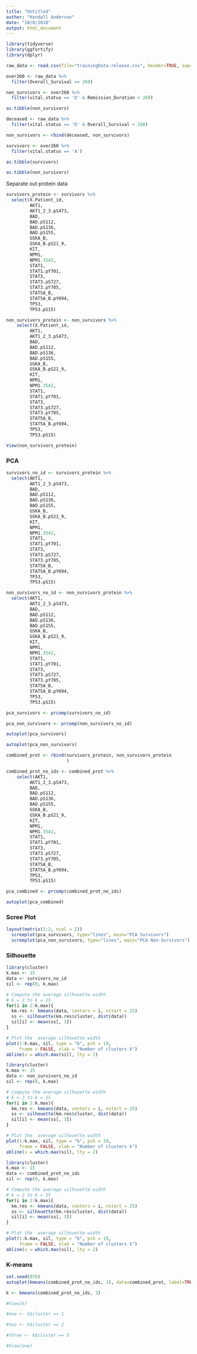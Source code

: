 ```yaml
---
title: "Untitled"
author: "Kendall Anderson"
date: "10/8/2018"
output: html_document
---
```


```r
library(tidyverse)
library(ggfortify)
library(dplyr)
```

```r
raw_data <- read.csv(file="trainingData-release.csv", header=TRUE, sep=",")
```

```r
over260 <- raw_data %>%
  filter(Overall_Survival >= 260)
```

```r
non_survivors <- over260 %>%
  filter(vital.status == 'D' & Remission_Duration < 260)
```

```r
as.tibble(non_survivors)
```

```r
deceased <- raw_data %>%
  filter(vital.status == 'D' & Overall_Survival < 260)
```

```r
non_survivors <- rbind(deceased, non_survivors)
```

```r
survivors <- over260 %>%
  filter(vital.status == 'A')
```

```r
as.tibble(survivors)
```

```r
as.tibble(non_survivors)
```

Separate out protein data
```r
survivors_protein <- survivors %>%
  select(X.Patient_id,
         AKT1,
         AKT1_2_3.pS473,
         BAD,
         BAD.pS112,
         BAD.pS136,
         BAD.pS155,
         GSKA_B,
         GSKA_B.pS21_9,
         KIT,
         NPM1,
         NPM1.3542,
         STAT1,
         STAT1.pY701,
         STAT3,
         STAT3.pS727,
         STAT3.pY705,
         STAT5A_B,
         STAT5A_B.pY694,
         TP53,
         TP53.pS15)
```

```r
non_survivors_protein <- non_survivors %>%
    select(X.Patient_id,
         AKT1,
         AKT1_2_3.pS473,
         BAD,
         BAD.pS112,
         BAD.pS136,
         BAD.pS155,
         GSKA_B,
         GSKA_B.pS21_9,
         KIT,
         NPM1,
         NPM1.3542,
         STAT1,
         STAT1.pY701,
         STAT3,
         STAT3.pS727,
         STAT3.pY705,
         STAT5A_B,
         STAT5A_B.pY694,
         TP53,
         TP53.pS15)
```

```r
View(non_survivors_protein)
```

### PCA

```r
survivors_no_id <- survivors_protein %>%
  select(AKT1,
         AKT1_2_3.pS473,
         BAD,
         BAD.pS112,
         BAD.pS136,
         BAD.pS155,
         GSKA_B,
         GSKA_B.pS21_9,
         KIT,
         NPM1,
         NPM1.3542,
         STAT1,
         STAT1.pY701,
         STAT3,
         STAT3.pS727,
         STAT3.pY705,
         STAT5A_B,
         STAT5A_B.pY694,
         TP53,
         TP53.pS15)
```

```r
non_survivors_no_id <- non_survivors_protein %>%
  select(AKT1,
         AKT1_2_3.pS473,
         BAD,
         BAD.pS112,
         BAD.pS136,
         BAD.pS155,
         GSKA_B,
         GSKA_B.pS21_9,
         KIT,
         NPM1,
         NPM1.3542,
         STAT1,
         STAT1.pY701,
         STAT3,
         STAT3.pS727,
         STAT3.pY705,
         STAT5A_B,
         STAT5A_B.pY694,
         TP53,
         TP53.pS15)
```

```r
pca_survivors <- prcomp(survivors_no_id)
```

```r
pca_non_survivors <- prcomp(non_survivors_no_id)
```

```r
autoplot(pca_survivors)
```

```r
autoplot(pca_non_survivors)
```

```r
combined_prot <- rbind(survivors_protein, non_survivors_protein
                       )
```

```r
combined_prot_no_ids <- combined_prot %>%
    select(AKT1,
         AKT1_2_3.pS473,
         BAD,
         BAD.pS112,
         BAD.pS136,
         BAD.pS155,
         GSKA_B,
         GSKA_B.pS21_9,
         KIT,
         NPM1,
         NPM1.3542,
         STAT1,
         STAT1.pY701,
         STAT3,
         STAT3.pS727,
         STAT3.pY705,
         STAT5A_B,
         STAT5A_B.pY694,
         TP53,
         TP53.pS15)
```

```r
pca_combined <- prcomp(combined_prot_no_ids)
```

```r
autoplot(pca_combined)
```

### Scree Plot

```r
layout(matrix(1:2, ncol = 2))  
  screeplot(pca_survivors, type="lines", main="PCA Survivors")
  screeplot(pca_non_survivors, type="lines", main="PCA Non-Survivors")
```

### Silhouette

```r
library(cluster)
k.max <- 15
data <- survivors_no_id
sil <- rep(0, k.max)
```

```r
# Compute the average silhouette width
# k = 2 to k = 15
for(i in 2:k.max){
  km.res <- kmeans(data, centers = i, nstart = 25)
  ss <- silhouette(km.res$cluster, dist(data))
  sil[i] <- mean(ss[, 3])
}
```

```r
# Plot the  average silhouette width
plot(1:k.max, sil, type = "b", pch = 19, 
     frame = FALSE, xlab = "Number of clusters k")
abline(v = which.max(sil), lty = 2)
```


```r
library(cluster)
k.max <- 15
data <- non_survivors_no_id
sil <- rep(0, k.max)
```

```r
# Compute the average silhouette width
# k = 2 to k = 15
for(i in 2:k.max){
  km.res <- kmeans(data, centers = i, nstart = 25)
  ss <- silhouette(km.res$cluster, dist(data))
  sil[i] <- mean(ss[, 3])
}
```

```r
# Plot the  average silhouette width
plot(1:k.max, sil, type = "b", pch = 19, 
     frame = FALSE, xlab = "Number of clusters k")
abline(v = which.max(sil), lty = 2)
```



```r
library(cluster)
k.max <- 15
data <- combined_prot_no_ids
sil <- rep(0, k.max)
```

```r
# Compute the average silhouette width
# k = 2 to k = 15
for(i in 2:k.max){
  km.res <- kmeans(data, centers = i, nstart = 25)
  ss <- silhouette(km.res$cluster, dist(data))
  sil[i] <- mean(ss[, 3])
}
```

```r
# Plot the  average silhouette width
plot(1:k.max, sil, type = "b", pch = 19, 
     frame = FALSE, xlab = "Number of clusters k")
abline(v = which.max(sil), lty = 2)
```

### K-means

```r
set.seed(876)
autoplot(kmeans(combined_prot_no_ids, 3), data=combined_prot, label=TRUE)
```

```r
k <- kmeans(combined_prot_no_ids, 3)
```

```r
#View(k)
```

```r
#one <- k$cluster == 1
```

```r
#two <- k$cluster == 2
```

```r
#three <- k$cluster == 3
```

```r
#View(one)
```




